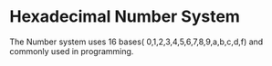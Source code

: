# Hexadecimal Number System

The Number system uses 16 bases( 0,1,2,3,4,5,6,7,8,9,a,b,c,d,f) and commonly used in programming.